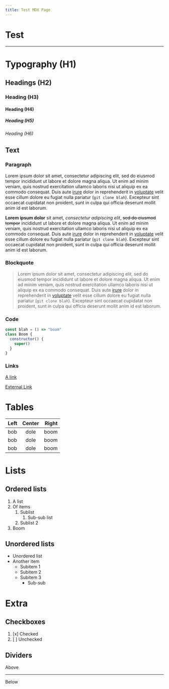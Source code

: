 ```yaml
---
title: Test MDX Page
---
```

# Test

--- 

# Typography (H1)

## Headings (H2)
### Heading (H3)
#### Heading (H4)
##### Heading (H5)
###### Heading (H6)

## Text

### Paragraph
Lorem ipsum dolor sit amet, consectetur adipiscing elit, sed do eiusmod tempor incididunt ut labore et dolore 
magna aliqua. Ut enim ad minim veniam, quis nostrud exercitation ullamco laboris nisi ut aliquip ex ea commodo 
consequat. Duis aute [irure](/test2) dolor in reprehenderit in [voluptate](https://example.com) velit esse 
cillum dolore eu fugiat nulla pariatur (`git clone blah`). Excepteur sint occaecat cupidatat non proident, 
sunt in culpa qui officia deserunt mollit anim id est laborum.

**Lorem ipsum dolor** sit amet, _consectetur adipiscing elit_, ~~sed do eiusmod tempor~~ incididunt ut labore et dolore 
magna aliqua. Ut enim ad minim veniam, quis nostrud exercitation ullamco laboris nisi ut aliquip ex ea commodo 
consequat. Duis aute [irure](/test2) dolor in reprehenderit in [voluptate](https://example.com) velit esse 
cillum dolore eu fugiat nulla pariatur (`git clone blah`). Excepteur sint occaecat cupidatat non proident, 
sunt in culpa qui officia deserunt mollit anim id est laborum.


### Blockquote
> Lorem ipsum dolor sit amet, consectetur adipiscing elit, sed do eiusmod tempor incididunt ut labore et dolore 
magna aliqua. Ut enim ad minim veniam, quis nostrud exercitation ullamco laboris nisi ut aliquip ex ea commodo 
consequat. Duis aute [irure](/test2) dolor in reprehenderit in [voluptate](https://example.com) velit esse 
cillum dolore eu fugiat nulla pariatur (`git clone blah`). Excepteur sint occaecat cupidatat non proident, 
sunt in culpa qui officia deserunt mollit anim id est laborum.

### Code

```javascript
const blah = () => "boom"
class Boom {
  constructor() {
    super()
  }
}
```

### Links
[A link](/test2)

[External Link](https://www.github.com)


# Tables

| Left | Center | Right |
|:-----|:------:|------:|
| bob    | dole      | boom     |
| bob    | dole      | boom     |
| bob    | dole      | boom     |


# Lists

## Ordered lists
1. A list
2. Of items
    1. Sublist
        1. Sub-sub list
    2. Sublist 2
3. Boom

## Unordered lists
- Unordered list
- Another item
    - Subitem 1
    - Subitem 2
    - Subitem 3
        - Sub-sub

# Extra

## Checkboxes

1. [x] Checked
2. [ ] Unchecked

## Dividers

Above

---

Below
